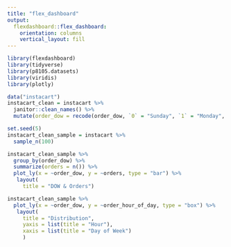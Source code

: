 ```yaml
---
title: "flex_dashboard"
output: 
  flexdashboard::flex_dashboard:
    orientation: columns
    vertical_layout: fill
---
```


```r
library(flexdashboard)
library(tidyverse)
library(p8105.datasets)
library(viridis)
library(plotly)
```


```r
data("instacart")
instacart_clean = instacart %>% 
  janitor::clean_names() %>% 
  mutate(order_dow = recode(order_dow, `0` = "Sunday", `1` = "Monday", `2` = "Tuesday", `3` = "Wednesday", `4` = "Thursday", `5` = "Friday", `6` = "Saturday"))

```


```r
set.seed(5)
instacart_clean_sample = instacart %>% 
  sample_n(100)
```

```r
instacart_clean_sample %>%
  group_by(order_dow) %>%
  summarize(orders = n()) %>%
  plot_ly(x = ~order_dow, y = ~orders, type = "bar") %>% 
   layout(
     title = "DOW & Orders")
```

```r
instacart_clean_sample %>%
  plot_ly(x = ~order_dow, y = ~order_hour_of_day, type = "box") %>% 
   layout(
     title = "Distribution", 
     yaxis = list(title = "Hour"), 
     xaxis = list(title = "Day of Week")
     )
```

